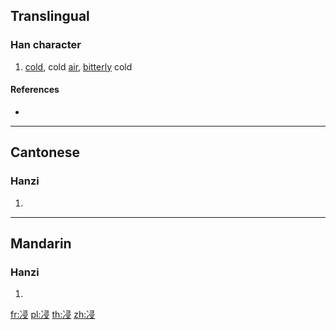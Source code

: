 {{character info/new}}
==Translingual==

===Han character===
{{Han char|rn=15|rad=冫|as=07|sn=9|four=|canj=IMSME|ids=⿰冫𠬶}}

# [[cold]], cold [[air]], [[bitterly]] cold

====References====
* {{Han ref|kx=0132.220|hdz=10297.260|uh=34CE|ud=13518}}

----

==Cantonese==

===Hanzi===
{{yue-hanzi|jyut=[[caam1]], [[saam6]]|y=chaam1, saam6}}

# {{defn|lang=yue|sort=冫07}}

----

==Mandarin==

===Hanzi===
{{cmn-hanzi|pin=[[qǐn]] ([[qin3]]), [[lián]] ([[lian2]]), [[qìn]] ([[qin4]])|wg=ch'in<sup>3</sup>, lien<sup>2</sup>, ch'in<sup>4</sup>}}

# {{defn|lang=cmn|sort=冫07}}

[[fr:㓎]]
[[pl:㓎]]
[[th:㓎]]
[[zh:㓎]]